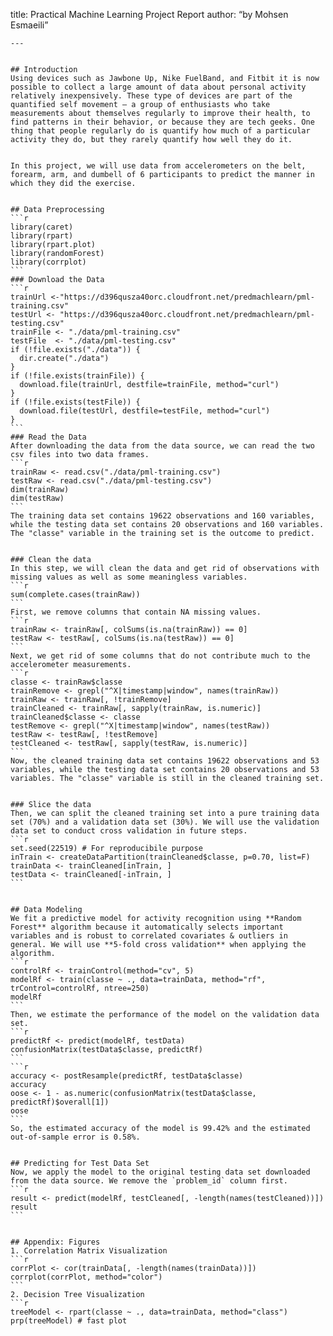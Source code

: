 title: Practical Machine Learning Project Report
	author: "by Mohsen Esmaeili"


	---
	

	## Introduction  
	Using devices such as Jawbone Up, Nike FuelBand, and Fitbit it is now possible to collect a large amount of data about personal activity relatively inexpensively. These type of devices are part of the quantified self movement – a group of enthusiasts who take measurements about themselves regularly to improve their health, to find patterns in their behavior, or because they are tech geeks. One thing that people regularly do is quantify how much of a particular activity they do, but they rarely quantify how well they do it.  
	

	In this project, we will use data from accelerometers on the belt, forearm, arm, and dumbell of 6 participants to predict the manner in which they did the exercise.  
	

	## Data Preprocessing  
	```r
	library(caret)
	library(rpart)
	library(rpart.plot)
	library(randomForest)
	library(corrplot)
	```
	### Download the Data
	```r
	trainUrl <-"https://d396qusza40orc.cloudfront.net/predmachlearn/pml-training.csv"
	testUrl <- "https://d396qusza40orc.cloudfront.net/predmachlearn/pml-testing.csv"
	trainFile <- "./data/pml-training.csv"
	testFile  <- "./data/pml-testing.csv"
	if (!file.exists("./data")) {
	  dir.create("./data")
	}
	if (!file.exists(trainFile)) {
	  download.file(trainUrl, destfile=trainFile, method="curl")
	}
	if (!file.exists(testFile)) {
	  download.file(testUrl, destfile=testFile, method="curl")
	}
	```  
	### Read the Data
	After downloading the data from the data source, we can read the two csv files into two data frames.  
	```r
	trainRaw <- read.csv("./data/pml-training.csv")
	testRaw <- read.csv("./data/pml-testing.csv")
	dim(trainRaw)
	dim(testRaw)
	```
	The training data set contains 19622 observations and 160 variables, while the testing data set contains 20 observations and 160 variables. The "classe" variable in the training set is the outcome to predict. 
	

	### Clean the data
	In this step, we will clean the data and get rid of observations with missing values as well as some meaningless variables.
	```r
	sum(complete.cases(trainRaw))
	```
	First, we remove columns that contain NA missing values.
	```r
	trainRaw <- trainRaw[, colSums(is.na(trainRaw)) == 0] 
	testRaw <- testRaw[, colSums(is.na(testRaw)) == 0] 
	```  
	Next, we get rid of some columns that do not contribute much to the accelerometer measurements.
	```r
	classe <- trainRaw$classe
	trainRemove <- grepl("^X|timestamp|window", names(trainRaw))
	trainRaw <- trainRaw[, !trainRemove]
	trainCleaned <- trainRaw[, sapply(trainRaw, is.numeric)]
	trainCleaned$classe <- classe
	testRemove <- grepl("^X|timestamp|window", names(testRaw))
	testRaw <- testRaw[, !testRemove]
	testCleaned <- testRaw[, sapply(testRaw, is.numeric)]
	```
	Now, the cleaned training data set contains 19622 observations and 53 variables, while the testing data set contains 20 observations and 53 variables. The "classe" variable is still in the cleaned training set.
	

	### Slice the data
	Then, we can split the cleaned training set into a pure training data set (70%) and a validation data set (30%). We will use the validation data set to conduct cross validation in future steps.  
	```r
	set.seed(22519) # For reproducibile purpose
	inTrain <- createDataPartition(trainCleaned$classe, p=0.70, list=F)
	trainData <- trainCleaned[inTrain, ]
	testData <- trainCleaned[-inTrain, ]
	```
	

	## Data Modeling
	We fit a predictive model for activity recognition using **Random Forest** algorithm because it automatically selects important variables and is robust to correlated covariates & outliers in general. We will use **5-fold cross validation** when applying the algorithm.  
	```r
	controlRf <- trainControl(method="cv", 5)
	modelRf <- train(classe ~ ., data=trainData, method="rf", trControl=controlRf, ntree=250)
	modelRf
	```
	Then, we estimate the performance of the model on the validation data set.  
	```r
	predictRf <- predict(modelRf, testData)
	confusionMatrix(testData$classe, predictRf)
	```
	```r
	accuracy <- postResample(predictRf, testData$classe)
	accuracy
	oose <- 1 - as.numeric(confusionMatrix(testData$classe, predictRf)$overall[1])
	oose
	```
	So, the estimated accuracy of the model is 99.42% and the estimated out-of-sample error is 0.58%.
	

	## Predicting for Test Data Set
	Now, we apply the model to the original testing data set downloaded from the data source. We remove the `problem_id` column first.  
	```r
	result <- predict(modelRf, testCleaned[, -length(names(testCleaned))])
	result
	```  
	

	## Appendix: Figures
	1. Correlation Matrix Visualization  
	```r
	corrPlot <- cor(trainData[, -length(names(trainData))])
	corrplot(corrPlot, method="color")
	```
	2. Decision Tree Visualization
	```r
	treeModel <- rpart(classe ~ ., data=trainData, method="class")
	prp(treeModel) # fast plot

